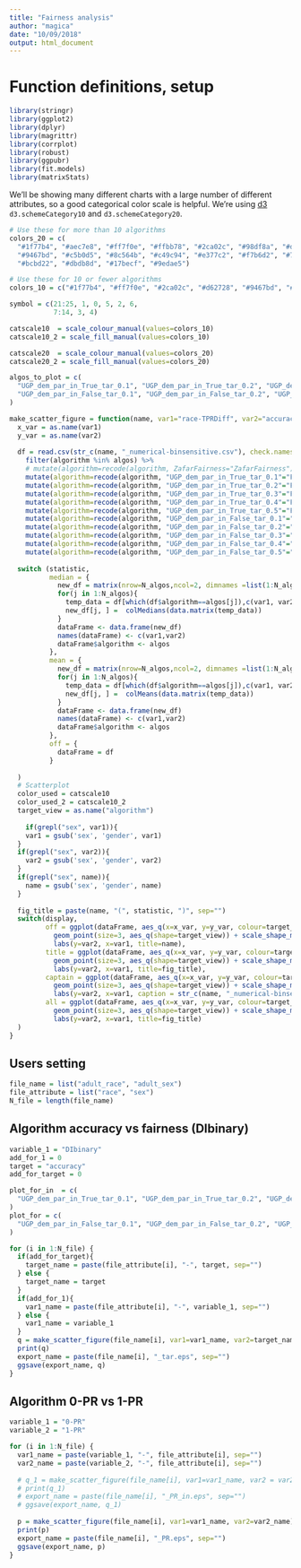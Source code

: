 ```yaml
---
title: "Fairness analysis"
author: "magica"
date: "10/09/2018"
output: html_document
---
```


# Function definitions, setup

```r
library(stringr)
library(ggplot2)
library(dplyr)
library(magrittr)
library(corrplot)
library(robust)
library(ggpubr)
library(fit.models)
library(matrixStats)
```

We'll be showing many different charts with a large number of different attributes, so a good
categorical color scale is helpful. We're using [d3](https://d3js.org) `d3.schemeCategory10` and `d3.schemeCategory20`.

```r
# Use these for more than 10 algorithms
colors_20 = c(
  "#1f77b4", "#aec7e8", "#ff7f0e", "#ffbb78", "#2ca02c", "#98df8a", "#d62728", "#ff9896",
  "#9467bd", "#c5b0d5", "#8c564b", "#c49c94", "#e377c2", "#f7b6d2", "#7f7f7f", "#c7c7c7",
  "#bcbd22", "#dbdb8d", "#17becf", "#9edae5")

# Use these for 10 or fewer algorithms
colors_10 = c("#1f77b4", "#ff7f0e", "#2ca02c", "#d62728", "#9467bd", "#8c564b", "#e377c2", "#7f7f7f", "#bcbd22", "#17becf")

symbol = c(21:25, 1, 0, 5, 2, 6,
           7:14, 3, 4)

catscale10  = scale_colour_manual(values=colors_10)
catscale10_2 = scale_fill_manual(values=colors_10)

catscale20  = scale_colour_manual(values=colors_20)
catscale20_2 = scale_fill_manual(values=colors_20)

algos_to_plot = c(
  "UGP_dem_par_in_True_tar_0.1", "UGP_dem_par_in_True_tar_0.2", "UGP_dem_par_in_True_tar_0.3", "UGP_dem_par_in_True_tar_0.4", "UGP_dem_par_in_True_tar_0.5",
  "UGP_dem_par_in_False_tar_0.1", "UGP_dem_par_in_False_tar_0.2", "UGP_dem_par_in_False_tar_0.3", "UGP_dem_par_in_False_tar_0.4", "UGP_dem_par_in_False_tar_0.5"
)

make_scatter_figure = function(name, var1="race-TPRDiff", var2="accuracy", algos=algos_to_plot, display="off", statistic = "off") {
  x_var = as.name(var1)
  y_var = as.name(var2)
  
  df = read.csv(str_c(name, "_numerical-binsensitive.csv"), check.names=FALSE) %>%
    filter(algorithm %in% algos) %>%
    # mutate(algorithm=recode(algorithm, ZafarFairness="ZafarFairness")) # rename to Zafar for clarity
    mutate(algorithm=recode(algorithm, "UGP_dem_par_in_True_tar_0.1"="FairGPparity*, target=0.1"))%>%
    mutate(algorithm=recode(algorithm, "UGP_dem_par_in_True_tar_0.2"="FairGPparity*, target=0.2"))%>%
    mutate(algorithm=recode(algorithm, "UGP_dem_par_in_True_tar_0.3"="FairGPparity*, target=0.3"))%>%
    mutate(algorithm=recode(algorithm, "UGP_dem_par_in_True_tar_0.4"="FairGPparity*, target=0.4"))%>%
    mutate(algorithm=recode(algorithm, "UGP_dem_par_in_True_tar_0.5"="FairGPparity*, target=0.5"))%>%
    mutate(algorithm=recode(algorithm, "UGP_dem_par_in_False_tar_0.1"="FairGPparity, target=0.1"))%>%
    mutate(algorithm=recode(algorithm, "UGP_dem_par_in_False_tar_0.2"="FairGPparity, target=0.2"))%>%
    mutate(algorithm=recode(algorithm, "UGP_dem_par_in_False_tar_0.3"="FairGPparity, target=0.3"))%>%
    mutate(algorithm=recode(algorithm, "UGP_dem_par_in_False_tar_0.4"="FairGPparity, target=0.4"))%>%
    mutate(algorithm=recode(algorithm, "UGP_dem_par_in_False_tar_0.5"="FairGPparity, target=0.5"))
  
  switch (statistic,
          median = {
            new_df = matrix(nrow=N_algos,ncol=2, dimnames =list(1:N_algos, c(var1, var2)))
            for(j in 1:N_algos){
              temp_data = df[which(df$algorithm==algos[j]),c(var1, var2)]
              new_df[j, ] =  colMedians(data.matrix(temp_data))
            }
            dataFrame <- data.frame(new_df)
            names(dataFrame) <- c(var1,var2)
            dataFrame$algorithm <- algos
          },
          mean = {
            new_df = matrix(nrow=N_algos,ncol=2, dimnames =list(1:N_algos, c(var1, var2)))
            for(j in 1:N_algos){
              temp_data = df[which(df$algorithm==algos[j]),c(var1, var2)]
              new_df[j, ] =  colMeans(data.matrix(temp_data))
            }
            dataFrame <- data.frame(new_df)
            names(dataFrame) <- c(var1,var2)
            dataFrame$algorithm <- algos
          },
          off = {
            dataFrame = df
          }
          
  )
  # Scatterplot
  color_used = catscale10
  color_used_2 = catscale10_2
  target_view = as.name("algorithm")
  
    if(grepl("sex", var1)){
    var1 = gsub('sex', 'gender', var1)
  }
  if(grepl("sex", var2)){
    var2 = gsub('sex', 'gender', var2)
  }
  if(grepl("sex", name)){
    name = gsub('sex', 'gender', name)
  }
  
  fig_title = paste(name, "(", statistic, ")", sep="")
  switch(display,
         off = ggplot(dataFrame, aes_q(x=x_var, y=y_var, colour=target_view, bg=target_view)) + color_used + color_used_2 +
           geom_point(size=3, aes_q(shape=target_view)) + scale_shape_manual(values=symbol) + theme_bw() + 
           labs(y=var2, x=var1, title=name),
         title = ggplot(dataFrame, aes_q(x=x_var, y=y_var, colour=target_view, bg=target_view)) + color_used + color_used_2 +
           geom_point(size=3, aes_q(shape=target_view)) + scale_shape_manual(values=symbol) + theme_bw() + 
           labs(y=var2, x=var1, title=fig_title),
         captain = ggplot(dataFrame, aes_q(x=x_var, y=y_var, colour=target_view, bg=target_view)) + color_used + color_used_2 +
           geom_point(size=3, aes_q(shape=target_view)) + scale_shape_manual(values=symbol) + theme_bw() + 
           labs(y=var2, x=var1, caption = str_c(name, "_numerical-binsensitive.csv")),
         all = ggplot(dataFrame, aes_q(x=x_var, y=y_var, colour=target_view, bg=target_view)) + color_used + color_used_2 +
           geom_point(size=3, aes_q(shape=target_view)) + scale_shape_manual(values=symbol) + theme_bw() + 
           labs(y=var2, x=var1, title=fig_title)
  )
}

```

## Users setting

```r
file_name = list("adult_race", "adult_sex")
file_attribute = list("race", "sex")
N_file = length(file_name)

```

## Algorithm accuracy vs fairness (DIbinary)

```r
variable_1 = "DIbinary"
add_for_1 = 0
target = "accuracy"
add_for_target = 0

plot_for_in  = c(
  "UGP_dem_par_in_True_tar_0.1", "UGP_dem_par_in_True_tar_0.2", "UGP_dem_par_in_True_tar_0.3", "UGP_dem_par_in_True_tar_0.4", "UGP_dem_par_in_True_tar_0.5"
)
plot_for = c(
  "UGP_dem_par_in_False_tar_0.1", "UGP_dem_par_in_False_tar_0.2", "UGP_dem_par_in_False_tar_0.3", "UGP_dem_par_in_False_tar_0.4", "UGP_dem_par_in_False_tar_0.5"
)

for (i in 1:N_file) {
  if(add_for_target){
    target_name = paste(file_attribute[i], "-", target, sep="")
  } else {
    target_name = target
  }
  if(add_for_1){
    var1_name = paste(file_attribute[i], "-", variable_1, sep="")
  } else {
    var1_name = variable_1
  }
  q = make_scatter_figure(file_name[i], var1=var1_name, var2=target_name)
  print(q)
  export_name = paste(file_name[i], "_tar.eps", sep="")
  ggsave(export_name, q)
}

```

## Algorithm 0-PR vs 1-PR

```r

variable_1 = "0-PR"
variable_2 = "1-PR"

for (i in 1:N_file) {
  var1_name = paste(variable_1, "-", file_attribute[i], sep="")
  var2_name = paste(variable_2, "-", file_attribute[i], sep="")
  
  # q_1 = make_scatter_figure(file_name[i], var1=var1_name, var2 = var2_name, algos=plot_for_in, display = "all")
  # print(q_1)
  # export_name = paste(file_name[i], "_PR_in.eps", sep="")
  # ggsave(export_name, q_1)
  
  p = make_scatter_figure(file_name[i], var1=var1_name, var2=var2_name)
  print(p)
  export_name = paste(file_name[i], "_PR.eps", sep="")
  ggsave(export_name, p)
}
```

<!-- # box plot -->

<!-- ```{r box plot} -->
<!-- # plot box -->
<!-- create_sensitivity_summary = function(df, x_var, y_var) { -->
<!--   quo_x_var = enquo(x_var) -->
<!--   quo_y_var = enquo(y_var) -->
<!--   #x_mean_name = paste0("mean_", quo_name(quo_x_var)) -->
<!--   #y_mean_name = paste0("mean_", quo_name(quo_y_var)) -->
<!--   #x_sd_name = paste0("sd_", quo_name(quo_x_var)) -->
<!--   #y_sd_name = paste0("sd_", quo_name(quo_y_var)) -->

<!--   sensitivity_summary =  -->
<!--     df %>%  -->
<!--     group_by(algorithm) %>%  -->
<!--     summarise(x_sd=sd(!!quo_x_var), x_mean=mean(!!quo_x_var),  -->
<!--               y_sd=sd(!!quo_y_var), y_mean=mean(!!quo_y_var)) -->
<!--   sensitivity_summary -->
<!-- } -->

<!-- basic_sensitivity_plot = function(sensitivity_summary, x_var, y_var) { -->
<!--   ggplot(sensitivity_summary, aes(x=x_mean, y=y_mean, colour=algorithm)) + catscale10 + catscale10_2 + -->
<!--     xlab(quo_name(enquo(x_var))) + ylab(quo_name(enquo(y_var))) -->
<!-- } -->

<!-- plot_lines_sensitity_summary = function(basic_plot) { -->
<!--   basic_plot +  -->
<!--     geom_segment(aes(x=x_mean - x_sd, xend = x_mean + x_sd, -->
<!--                      y=y_mean, yend = y_mean, -->
<!--                      colour=algorithm)) +  -->
<!--     geom_segment(aes(x=x_mean, xend = x_mean, -->
<!--                      y=y_mean - y_sd, yend = y_mean + y_sd, -->
<!--                      colour=algorithm)) -->
<!-- } -->

<!-- plot_ellipses_sensitity_summary = function(basic_plot) { -->
<!--   basic_plot + stat_ellipse(level=0.5, geom="polygon", aes(fill=algorithm), alpha=0.2) + stat_ellipse(level=0.5, fill=NA) -->
<!-- } -->

<!-- plot_rects_sensitivity_summary = function(basic_plot) { -->
<!--   aesthetics1 = aes(xmin = x_mean - 0.5 * x_sd,    -->
<!--                     xmax = x_mean + 0.5 * x_sd, -->
<!--                     ymin = y_mean - 0.5 * y_sd,  -->
<!--                     ymax = y_mean + 0.5 * y_sd, -->
<!--                     fill=algorithm) -->
<!--   aesthetics2 = aes(xmin = x_mean - 0.5 * x_sd,    -->
<!--                     xmax = x_mean + 0.5 * x_sd, -->
<!--                     ymin = y_mean - 0.5 * y_sd,  -->
<!--                     ymax = y_mean + 0.5 * y_sd, -->
<!--                     colour=algorithm) -->
<!--   basic_plot + -->
<!--     geom_rect(aesthetics1, alpha=0.15) + -->
<!--     geom_rect(aesthetics2, fill=NA) -->
<!-- } -->

<!-- do_it_all = function(name, var1, var2, check.names=FALSE) { -->
<!--   df = read.csv(str_c(name, ".csv"), check.names=check.names) -->

<!--   x_var = as.name(var1) -->
<!--   y_var = as.name(var2) -->

<!--   sensitivity_summary = create_sensitivity_summary(df, !!x_var, !!y_var) -->

<!--   basic_plot = basic_sensitivity_plot(sensitivity_summary, !!x_var, !!y_var) + ggtitle(name) -->

<!--   plot_rects_sensitivity_summary(basic_plot) -->
<!-- } -->

<!-- nb_measure_comparison = function(name, measure) { -->
<!--   num <- read.csv(str_c(name, "_numerical.csv"), check.names=FALSE) -->
<!--   nbs <- read.csv(str_c(name, "_numerical-binsensitive.csv"), check.names=FALSE) -->

<!--   var1 <- as.name(str_c(measure, "-numerical")) -->
<!--   var2 <- as.name(str_c(measure, "-binsensitive")) -->

<!--   df <- inner_join(num, nbs, by=c("algorithm", "run-id"), suffix = c("-numerical", "-binsensitive")) -->
<!--   df$name = name -->
<!--   df -->
<!--   # return (df %>% select(!!var1, !!var2, "run-id", "algorithm", "name")) -->
<!-- } -->

<!-- plot_sensitivity = function(df, var1, var2) { -->
<!--   x_var = as.name(var1) -->
<!--   y_var = as.name(var2) -->

<!--   sensitivity_summary = create_sensitivity_summary(df, !!x_var, !!y_var) -->
<!--   basic_plot = basic_sensitivity_plot(sensitivity_summary, !!x_var, !!y_var) -->
<!--   plot_rects_sensitivity_summary(basic_plot) -->
<!-- } -->

<!-- make_sensitivity_figure = function(name, var1="DIbinary", var2="accuracy", algos_plot=algos_to_plot) { -->
<!--   df = read.csv(name, check.names=FALSE) %>% -->
<!--     filter(algorithm %in% algos_plot) %>% -->
<!--     # mutate(algorithm=recode(algorithm, ZafarFairness="Zafar")) # rename to Zafar for clarity -->
<!--     mutate(algorithm=recode(algorithm, "UGP_dem_par_in_True_tar_0.1"="FairGPparity*, target=0.1"))%>% -->
<!--     mutate(algorithm=recode(algorithm, "UGP_dem_par_in_True_tar_0.2"="FairGPparity*, target=0.2"))%>% -->
<!--     mutate(algorithm=recode(algorithm, "UGP_dem_par_in_True_tar_0.3"="FairGPparity*, target=0.3"))%>% -->
<!--     mutate(algorithm=recode(algorithm, "UGP_dem_par_in_True_tar_0.4"="FairGPparity*, target=0.4"))%>% -->
<!--     mutate(algorithm=recode(algorithm, "UGP_dem_par_in_True_tar_0.5"="FairGPparity*, target=0.5"))%>% -->
<!--     mutate(algorithm=recode(algorithm, "UGP_dem_par_in_False_tar_0.1"="FairGPparity, target=0.1"))%>% -->
<!--     mutate(algorithm=recode(algorithm, "UGP_dem_par_in_False_tar_0.2"="FairGPparity, target=0.2"))%>% -->
<!--     mutate(algorithm=recode(algorithm, "UGP_dem_par_in_False_tar_0.3"="FairGPparity, target=0.3"))%>% -->
<!--     mutate(algorithm=recode(algorithm, "UGP_dem_par_in_False_tar_0.4"="FairGPparity, target=0.4"))%>% -->
<!--     mutate(algorithm=recode(algorithm, "UGP_dem_par_in_False_tar_0.5"="FairGPparity, target=0.5")) -->

<!--   plot_sensitivity(df, var1, var2) -->
<!-- } -->
<!-- ``` -->

<!-- ## Algorithm sensitivity variable_1 vs variable_2 -->

<!-- ```{r} -->
<!-- variable_1 = "DIbinary" -->
<!-- add_for_1 = 0 -->

<!-- variable_2 = "accuracy" -->
<!-- add_for_2 = 0 -->

<!-- for (i in 1:N_file) { -->
<!--   temp_name = paste(file_name[i], "_numerical-binsensitive.csv", sep="") -->
<!--   if(add_for_1){ -->
<!--     var1_name = paste(file_attribute[i], "-", variable_1, sep="") -->
<!--   } else { -->
<!--     var1_name = variable_1 -->
<!--   } -->
<!--   if(add_for_2){ -->
<!--     var2_name = paste(file_attribute[i], "-", variable_2, sep="") -->
<!--   } else { -->
<!--     var2_name = variable_2 -->
<!--   } -->
<!--   p = make_sensitivity_figure(temp_name, var1 = var1_name, var2 = var2_name) + -->
<!--   ggtitle(paste(file_name[i], "dataset,", file_attribute[i], "attribute")) -->
<!--   print(p) -->
<!--   export_name = paste(file_name[i], "_demo_box.eps", sep="") -->
<!--   ggsave(export_name, p) -->
<!-- } -->

<!-- ``` -->

<!-- ## Algorithm independence vs sufficiency (DIbinary vs calibration) -->

<!-- ```{r} -->
<!-- variable_1 = "DIbinary" -->
<!-- add_for_1 = 0 -->
<!-- target = "calibration+" -->
<!-- add_for_target = 1 -->

<!-- for (i in 1:N_file) { -->
<!--   if(add_for_target){ -->
<!--     target_name = paste(file_attribute[i], "-", target, sep="") -->
<!--   } else { -->
<!--     target_name = target -->
<!--   } -->
<!--   if(add_for_1){ -->
<!--     var1_name = paste(file_attribute[i], "-", variable_1, sep="") -->
<!--   } else { -->
<!--     var1_name = variable_1 -->
<!--   } -->
<!--   q = make_scatter_figure(file_name[i], var1=var1_name, var2=target_name, display = "all") -->

<!--   print(q) -->
<!--   export_name = paste(file_name[i], "_sufficiency.eps", sep="") -->
<!--   ggsave(export_name, q) -->
<!-- } -->

<!-- ``` -->